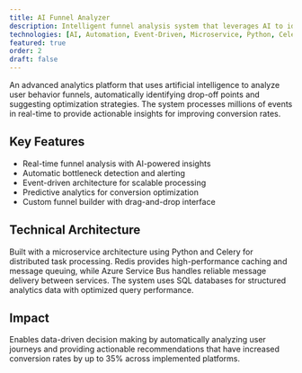 ```yaml
---
title: AI Funnel Analyzer
description: Intelligent funnel analysis system that leverages AI to identify conversion bottlenecks and optimize user journeys across digital platforms.
technologies: [AI, Automation, Event-Driven, Microservice, Python, Celery, Redis, Service Bus, SQL]
featured: true
order: 2
draft: false
---
```


An advanced analytics platform that uses artificial intelligence to analyze user behavior funnels, automatically identifying drop-off points and suggesting optimization strategies. The system processes millions of events in real-time to provide actionable insights for improving conversion rates.

## Key Features

- Real-time funnel analysis with AI-powered insights
- Automatic bottleneck detection and alerting
- Event-driven architecture for scalable processing
- Predictive analytics for conversion optimization
- Custom funnel builder with drag-and-drop interface

## Technical Architecture

Built with a microservice architecture using Python and Celery for distributed task processing. Redis provides high-performance caching and message queuing, while Azure Service Bus handles reliable message delivery between services. The system uses SQL databases for structured analytics data with optimized query performance.

## Impact

Enables data-driven decision making by automatically analyzing user journeys and providing actionable recommendations that have increased conversion rates by up to 35% across implemented platforms.
